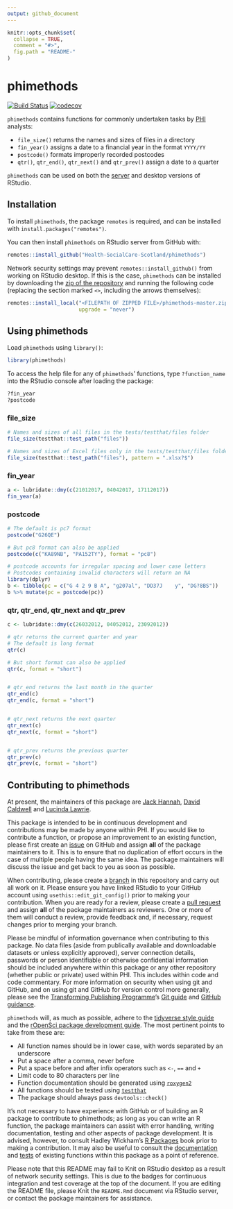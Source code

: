 ```yaml
---
output: github_document
---
```


<!-- README.md is generated from README.Rmd. Please edit that file -->

```r
knitr::opts_chunk$set(
  collapse = TRUE,
  comment = "#>",
  fig.path = "README-"
)
```

# phimethods

[![Build Status](https://travis-ci.com/Health-SocialCare-Scotland/phimethods.svg?branch=master)](https://travis-ci.com/Health-SocialCare-Scotland/phimethods)
[![codecov](https://codecov.io/gh/Health-SocialCare-Scotland/phimethods/branch/master/graph/badge.svg)](https://codecov.io/gh/Health-SocialCare-Scotland/phimethods)

`phimethods` contains functions for commonly undertaken tasks by [PHI](https://nhsnss.org/how-nss-works/our-structure/public-health-and-intelligence/) analysts:

- `file_size()` returns the names and sizes of files in a directory
- `fin_year()` assigns a date to a financial year in the format `YYYY/YY`
- `postcode()` formats improperly recorded postcodes
- `qtr()`, `qtr_end()`, `qtr_next()` and `qtr_prev()` assign a date to a quarter

`phimethods` can be used on both the [server](http://spsssrv02.csa.scot.nhs.uk:8787/) and desktop versions of RStudio.

## Installation

To install `phimethods`, the package `remotes` is required, and can be installed with `install.packages("remotes")`.

You can then install `phimethods` on RStudio server from GitHub with:

```r
remotes::install_github("Health-SocialCare-Scotland/phimethods")
```

Network security settings may prevent `remotes::install_github()` from working on RStudio desktop. If this is the case, `phimethods` can be installed by downloading the [zip of the repository](https://github.com/Health-SocialCare-Scotland/phimethods/archive/master.zip) and running the following code (replacing the section marked `<>`, including the arrows themselves):

```r
remotes::install_local("<FILEPATH OF ZIPPED FILE>/phimethods-master.zip",
                       upgrade = "never")
```

## Using phimethods

Load `phimethods` using `library()`:

```r
library(phimethods)
```

To access the help file for any of `phimethods`' functions, type `?function_name` into the RStudio console after loading the package:

```r
?fin_year
?postcode
```

### file_size

```r
# Names and sizes of all files in the tests/testthat/files folder
file_size(testthat::test_path("files"))

# Names and sizes of Excel files only in the tests/testthat/files folder
file_size(testthat::test_path("files"), pattern = ".xlsx?$")
```

### fin_year

```r
a <- lubridate::dmy(c(21012017, 04042017, 17112017))
fin_year(a)
```

### postcode

```r
# The default is pc7 format
postcode("G26QE")

# But pc8 format can also be applied
postcode(c("KA89NB", "PA152TY"), format = "pc8")

# postcode accounts for irregular spacing and lower case letters
# Postcodes containing invalid characters will return an NA
library(dplyr)
b <- tibble(pc = c("G 4 2 9 B A", "g207al", "DD37J    y", "DG?8BS"))
b %>% mutate(pc = postcode(pc))
```

### qtr, qtr_end, qtr_next and qtr_prev
```r
c <- lubridate::dmy(c(26032012, 04052012, 23092012))

# qtr returns the current quarter and year
# The default is long format
qtr(c)

# But short format can also be applied
qtr(c, format = "short")


# qtr_end returns the last month in the quarter
qtr_end(c)
qtr_end(c, format = "short")


# qtr_next returns the next quarter
qtr_next(c)
qtr_next(c, format = "short")


# qtr_prev returns the previous quarter
qtr_prev(c)
qtr_prev(c, format = "short")
```

## Contributing to phimethods

At present, the maintainers of this package are [Jack Hannah](https://github.com/jackhannah95), [David Caldwell](https://github.com/davidc92) and [Lucinda Lawrie](https://github.com/lucindalawrie).

This package is intended to be in continuous development and contributions may be made by anyone within PHI. If you would like to contribute a function, or propose an improvement to an existing function, please first create an [issue](https://github.com/Health-SocialCare-Scotland/phimethods/issues) on GitHub and assign **all** of the package maintainers to it. This is to ensure that no duplication of effort occurs in the case of multiple people having the same idea. The package maintainers will discuss the issue and get back to you as soon as possible.

When contributing, please create a [branch](https://github.com/Health-SocialCare-Scotland/phimethods/branches) in this repository and carry out all work on it. Please ensure you have linked RStudio to your GitHub account using `usethis::edit_git_config()` prior to making your contribution. When you are ready for a review, please create a [pull request](https://github.com/Health-SocialCare-Scotland/phimethods/pulls) and assign **all** of the package maintainers as reviewers. One or more of them will conduct a review, provide feedback and, if necessary, request changes prior to merging your branch.

Please be mindful of information governance when contributing to this package. No data files (aside from publically available and downloadable datasets or unless explicitly approved), server connection details, passwords or person identifiable or otherwise confidential information should be included anywhere within this package or any other repository (whether public or private) used within PHI. This includes within code and code commentary. For more information on security when using git and GitHub, and on using git and GitHub for version control more generally, please see the [Transforming Publishing Programme](https://www.isdscotland.org/Products-and-Services/Transforming-Publishing-Programme/)'s [Git guide](https://nhs-nss-transforming-publications.github.io/git-guide/) and [GitHub guidance](https://github.com/NHS-NSS-transforming-publications/GitHub-guidance).

`phimethods` will, as much as possible, adhere to the [tidyverse style guide](https://style.tidyverse.org/) and the [rOpenSci package development guide](https://devguide.ropensci.org/). The most pertinent points to take from these are:

- All function names should be in lower case, with words separated by an underscore
- Put a space after a comma, never before
- Put a space before and after infix operators such as `<-`, `==` and `+`
- Limit code to 80 characters per line
- Function documentation should be generated using [`roxygen2`](https://github.com/r-lib/roxygen2)
- All functions should be tested using [`testthat`](https://github.com/r-lib/testthat)
- The package should always pass `devtools::check()`

It's not necessary to have experience with GitHub or of building an R package to contribute to phimethods; as long as you can write an R function, the package maintainers can assist with error handling, writing documentation, testing and other aspects of package development. It is advised, however, to consult Hadley Wickham's [R Packages](https://r-pkgs.org/) book prior to making a contribution. It may also be useful to consult the [documentation](https://github.com/Health-SocialCare-Scotland/phimethods/tree/master/R) and [tests](https://github.com/Health-SocialCare-Scotland/phimethods/tree/master/tests/testthat) of existing functions within this package as a point of reference.

Please note that this README may fail to Knit on RStudio desktop as a result of network security settings. This is due to the badges for continuous integration and test coverage at the top of the document. If you are editing the README file, please Knit the `README.Rmd` document via RStudio server, or contact the package maintainers for assistance.
